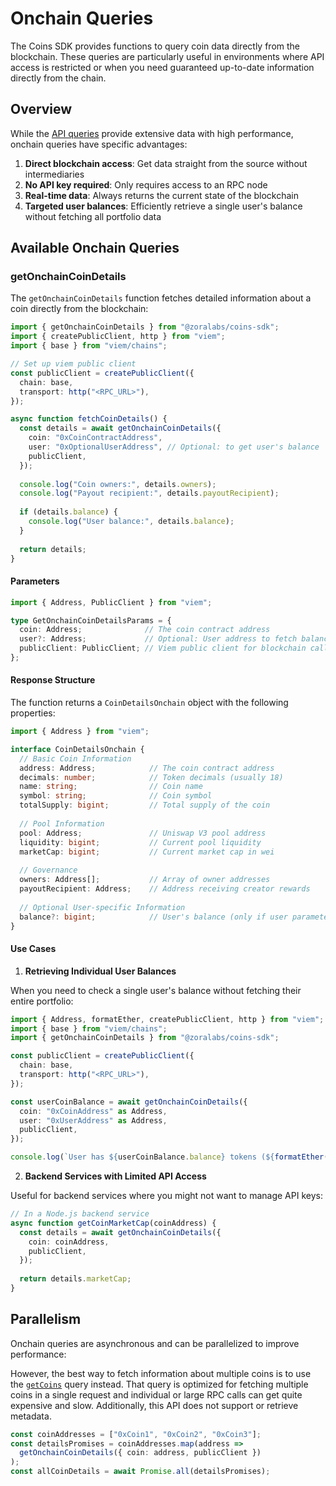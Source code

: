 # Onchain Queries

The Coins SDK provides functions to query coin data directly from the blockchain. These queries are particularly useful in environments where API access is restricted or when you need guaranteed up-to-date information directly from the chain.

## Overview

While the [API queries](/coins/sdk/queries/coin) provide extensive data with high performance, onchain queries have specific advantages:

1. **Direct blockchain access**: Get data straight from the source without intermediaries
2. **No API key required**: Only requires access to an RPC node
3. **Real-time data**: Always returns the current state of the blockchain
5. **Targeted user balances**: Efficiently retrieve a single user's balance without fetching all portfolio data

## Available Onchain Queries

### getOnchainCoinDetails

The `getOnchainCoinDetails` function fetches detailed information about a coin directly from the blockchain:

```ts twoslash
import { getOnchainCoinDetails } from "@zoralabs/coins-sdk";
import { createPublicClient, http } from "viem";
import { base } from "viem/chains";

// Set up viem public client
const publicClient = createPublicClient({
  chain: base,
  transport: http("<RPC_URL>"),
});

async function fetchCoinDetails() {
  const details = await getOnchainCoinDetails({
    coin: "0xCoinContractAddress",
    user: "0xOptionalUserAddress", // Optional: to get user's balance
    publicClient,
  });
  
  console.log("Coin owners:", details.owners);
  console.log("Payout recipient:", details.payoutRecipient);
  
  if (details.balance) {
    console.log("User balance:", details.balance);
  }
  
  return details;
}
```

#### Parameters

```ts twoslash
import { Address, PublicClient } from "viem";

type GetOnchainCoinDetailsParams = {
  coin: Address;              // The coin contract address
  user?: Address;             // Optional: User address to fetch balance for
  publicClient: PublicClient; // Viem public client for blockchain calls
};
```

#### Response Structure

The function returns a `CoinDetailsOnchain` object with the following properties:

```ts twoslash
import { Address } from "viem";

interface CoinDetailsOnchain {
  // Basic Coin Information
  address: Address;            // The coin contract address
  decimals: number;            // Token decimals (usually 18)
  name: string;                // Coin name
  symbol: string;              // Coin symbol
  totalSupply: bigint;         // Total supply of the coin
  
  // Pool Information
  pool: Address;               // Uniswap V3 pool address
  liquidity: bigint;           // Current pool liquidity
  marketCap: bigint;           // Current market cap in wei
  
  // Governance
  owners: Address[];           // Array of owner addresses
  payoutRecipient: Address;    // Address receiving creator rewards
  
  // Optional User-specific Information
  balance?: bigint;            // User's balance (only if user parameter provided)
}
```

#### Use Cases

1. **Retrieving Individual User Balances**

When you need to check a single user's balance without fetching their entire portfolio:

```ts twoslash
import { Address, formatEther, createPublicClient, http } from "viem";
import { base } from "viem/chains";
import { getOnchainCoinDetails } from "@zoralabs/coins-sdk";

const publicClient = createPublicClient({
  chain: base,
  transport: http("<RPC_URL>"),
});

const userCoinBalance = await getOnchainCoinDetails({
  coin: "0xCoinAddress" as Address,
  user: "0xUserAddress" as Address,
  publicClient,
});

console.log(`User has ${userCoinBalance.balance} tokens (${formatEther(userCoinBalance.balance)} ETH)`);
```

2. **Backend Services with Limited API Access**

Useful for backend services where you might not want to manage API keys:

```typescript
// In a Node.js backend service
async function getCoinMarketCap(coinAddress) {
  const details = await getOnchainCoinDetails({
    coin: coinAddress,
    publicClient,
  });
  
  return details.marketCap;
}
```

## Parallelism

Onchain queries are asynchronous and can be parallelized to improve performance:

However, the best way to fetch information about multiple coins is to use the [`getCoins`](/coins/sdk/queries/coin#getcoins) query instead.
That query is optimized for fetching multiple coins in a single request and individual or large RPC calls can get quite expensive and slow.
Additionally, this API does not support or retrieve metadata.

```typescript
const coinAddresses = ["0xCoin1", "0xCoin2", "0xCoin3"];
const detailsPromises = coinAddresses.map(address => 
  getOnchainCoinDetails({ coin: address, publicClient })
);
const allCoinDetails = await Promise.all(detailsPromises);
```